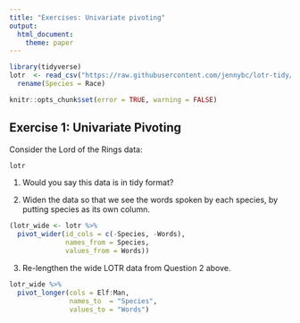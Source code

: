 ```yaml
---
title: "Exercises: Univariate pivoting"
output: 
  html_document:
    theme: paper
---
```


```r
library(tidyverse)
lotr  <- read_csv("https://raw.githubusercontent.com/jennybc/lotr-tidy/master/data/lotr_tidy.csv") %>% 
  rename(Species = Race)
```

<!---The following chunk allows errors when knitting--->

```r
knitr::opts_chunk$set(error = TRUE, warning = FALSE)
```


## Exercise 1: Univariate Pivoting

Consider the Lord of the Rings data:

```r
lotr
```

1. Would you say this data is in tidy format?

   <!-- Yes, each column is specifying specific variables (Species: Elf, hobbit, man, etc; and gender: Female, male, etc) -->

2. Widen the data so that we see the words spoken by each species, by putting species as its own column.

```r
(lotr_wide <- lotr %>% 
  pivot_wider(id_cols = c(-Species, -Words), 
              names_from = Species, 
              values_from = Words))
```

3. Re-lengthen the wide LOTR data from Question 2 above.

```r
lotr_wide %>% 
  pivot_longer(cols = Elf:Man, 
               names_to  = "Species", 
               values_to = "Words")
```
